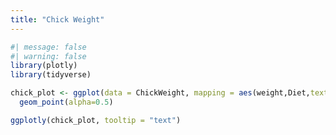 ```yaml
---
title: "Chick Weight"
---
```


```r
#| message: false
#| warning: false
library(plotly)
library(tidyverse)

chick_plot <- ggplot(data = ChickWeight, mapping = aes(weight,Diet,text=weight))+
  geom_point(alpha=0.5)

ggplotly(chick_plot, tooltip = "text")
```
